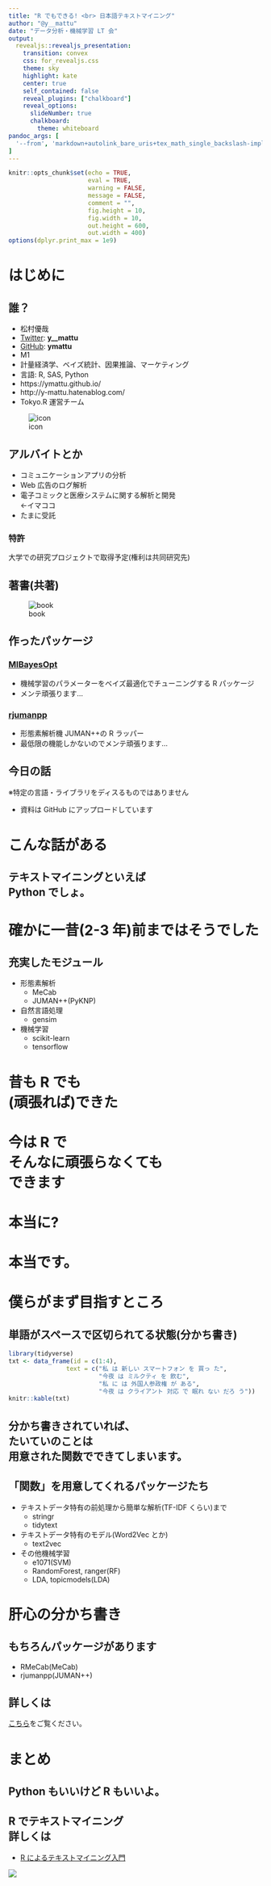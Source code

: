 ```yaml
---
title: "R でもできる! <br> 日本語テキストマイニング"
author: "@y__mattu"
date: "データ分析・機械学習 LT 会"
output:
  revealjs::revealjs_presentation:
    transition: convex
    css: for_revealjs.css
    theme: sky
    highlight: kate
    center: true
    self_contained: false
    reveal_plugins: ["chalkboard"]
    reveal_options:
      slideNumber: true
      chalkboard:
        theme: whiteboard
pandoc_args: [
  '--from', 'markdown+autolink_bare_uris+tex_math_single_backslash-implicit_figures'
]
---
```


```r
knitr::opts_chunk$set(echo = TRUE,
                      eval = TRUE,
                      warning = FALSE,
                      message = FALSE,
                      comment = "",
                      fig.height = 10,
                      fig.width = 10,
                      out.height = 600,
                      out.width = 400)
options(dplyr.print_max = 1e9)
```


# はじめに

## 誰？

<div class="column1">
- 松村優哉
- <u>Twitter</u>: **y\_\_mattu**
- <u>GitHub</u>: **ymattu**
- M1
- 計量経済学、ベイズ統計、因果推論、マーケティング
- 言語: R, SAS, Python
- https://ymattu.github.io/
- http://y-mattu.hatenablog.com/
- Tokyo.R 運営チーム
</div>

<div class="column2">
![icon](./slide_img/twitter_icon.jpg)
</div>

## アルバイトとか
- コミュニケーションアプリの分析
- Web 広告のログ解析
- 電子コミックと医療システムに関する解析と開発 <br> ←イマココ
- たまに受託

### 特許
大学での研究プロジェクトで取得予定(権利は共同研究先)

## 著書(共著)
![book](./slide_img/datasci.jpg)

## 作ったパッケージ
### [MlBayesOpt](https://github.com/ymattu/MlBayesOpt)
- 機械学習のパラメーターをベイズ最適化でチューニングする R パッケージ
- メンテ頑張ります...

### [rjumanpp](https://github.com/ymattu/rjumanpp)
- 形態素解析機 JUMAN++の R ラッパー
- 最低限の機能しかないのでメンテ頑張ります...


## 今日の話
※特定の言語・ライブラリをディスるものではありません

- 資料は GitHub にアップロードしています



# こんな話がある
## テキストマイニングといえば <br> Python でしょ。

# 確かに一昔(2-3 年)前まではそうでした {#ago}
## 充実したモジュール
- 形態素解析
    - MeCab
    - JUMAN++(PyKNP)
- 自然言語処理
    - gensim
- 機械学習
    - scikit-learn
    - tensorflow

# 昔も R でも <br> (頑張れば)できた

# 今は R で <br> そんなに頑張らなくても <br> できます

# 本当に?

# 本当です。

# 僕らがまず目指すところ

## 単語がスペースで区切られてる状態(分かち書き)
```r
library(tidyverse)
txt <- data_frame(id = c(1:4),
                text = c("私 は 新しい スマートフォン を 買っ た",
                         "今夜 は ミルクティ を 飲む",
                         "私 に は 外国人参政権 が ある",
                         "今夜 は クライアント 対応 で 眠れ ない だろ う"))
knitr::kable(txt)
```

## 分かち書きされていれば、<br>たいていのことは <br> 用意された関数でできてしまいます。

## 「関数」を用意してくれるパッケージたち
- テキストデータ特有の前処理から簡単な解析(TF-IDF くらい)まで
    - stringr
    - tidytext
- テキストデータ特有のモデル(Word2Vec とか)
    - text2vec

- その他機械学習
    - e1071(SVM)
    - RandomForest, ranger(RF)
    - LDA, topicmodels(LDA)

# 肝心の分かち書き
## もちろんパッケージがあります
- RMeCab(MeCab)
- rjumanpp(JUMAN++)

## 詳しくは
[こちら](https://ymattu.github.io/TokyoR64/apply/apply.html#/)をご覧ください。


# まとめ
## Python もいいけど R もいいよ。

## R でテキストマイニング <br> 詳しくは
<div class="column1">
- [R によるテキストマイニング入門](https://www.amazon.co.jp/R%E3%81%AB%E3%82%88%E3%82%8B%E3%83%86%E3%82%AD%E3%82%B9%E3%83%88%E3%83%9E%E3%82%A4%E3%83%8B%E3%83%B3%E3%82%B0%E5%85%A5%E9%96%80-%E7%9F%B3%E7%94%B0-%E5%9F%BA%E5%BA%83/dp/4627848420/ref=pd_sim_14_2?_encoding=UTF8&psc=1&refRID=EFB8WVH6SXTMJJD206PG)
</div>

<div class="column2">
![](./slide_img/rtextmining.jpg)
</div>
